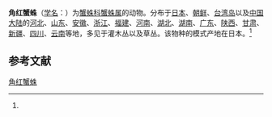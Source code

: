{{noteTA
|T=zh-cn:角红蟹蛛; zh-tw:三角蟹蛛; zh-hk:三角蟹蛛;
|1=zh-cn:角红蟹蛛; zh-tw:三角蟹蛛; zh-hk:三角蟹蛛;
}}
{{Speciesbox
| name = 角红蟹蛛
| status = 
| status_system = 
| image = Thomisus labefactus sep042.jpg
| genus = Thomisus
| species = labefactus
| authority = (Karsch, 1881)<ref name='id14587'>{{cite web| url =http://www.bioinfo.cn/db05/BjdwSpecies.php?action=view&id=14587| title =角红蟹蛛| work =《中国动物物种编目数据库》| publisher =中国科学院微生物研究所| author =中国科学院动物研究所| accessdate =2009-04-28| deadurl =yes| archiveurl =https://web.archive.org/web/20160305014911/http://www.bioinfo.cn/db05/BjdwSpecies.php?action=view&id=14587| archivedate =2016-03-05}}</ref>
}}

'''角红蟹蛛'''（[[学名|学名]]：{{lang|la|''Thomisus labefactus''}}）为[[蟹蛛科|蟹蛛科]][[蟹蛛属|蟹蛛属]]的动物。分布于[[日本|日本]]、[[朝鲜|朝鲜]]、[[台湾岛|台湾岛]]以及[[中国大陆|中国大陆]]的[[河北|河北]]、[[山东|山东]]、[[安徽|安徽]]、[[浙江|浙江]]、[[福建|福建]]、[[河南|河南]]、[[湖北|湖北]]、[[湖南|湖南]]、[[广东|广东]]、[[陕西|陕西]]、[[甘肃|甘肃]]、[[新疆|新疆]]、[[四川|四川]]、[[云南|云南]]等地，多见于灌木丛以及草丛。该物种的模式产地在日本。<ref name='id14587'/>

== 参考文献 ==
{{reflist}}

{{Wikispecies|Thomisus labefactus}}
{{Commons category|Thomisus labefactus}}
{{Taxonbar|from=Q2614508}}

[[Category:蟹蛛属|角红蟹蛛]]


{{蜘蛛小作品}}